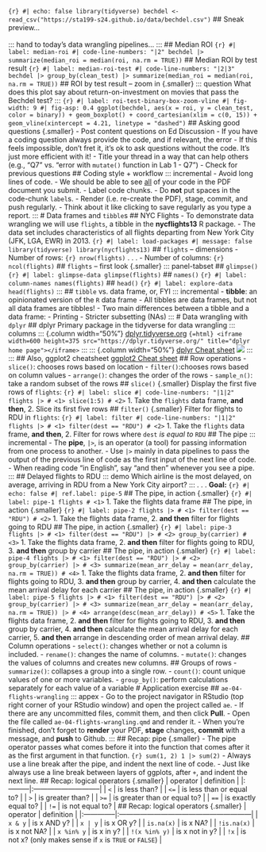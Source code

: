 ```{r} #| echo: false library(tidyverse) bechdel <- read_csv("https://sta199-s24.github.io/data/bechdel.csv") ``` ## Sneak preview... <br> <br> ::: hand to today's data wrangling pipelines... ::: ## Median ROI ```{r} #| label: median-roi #| code-line-numbers: "|2" bechdel |> summarize(median_roi = median(roi, na.rm = TRUE)) ``` ## Median ROI by test result ```{r} #| label: median-roi-test #| code-line-numbers: "|2|3" bechdel |> group_by(clean_test) |> summarize(median_roi = median(roi, na.rm = TRUE)) ``` ## ROI by test result – zoom in {.smaller} ::: question What does this plot say about return-on-investment on movies that pass the Bechdel test? ::: ```{r} #| label: roi-test-binary-box-zoom-vline #| fig-width: 9 #| fig-asp: 0.4 ggplot(bechdel, aes(x = roi, y = clean_test, color = binary)) + geom_boxplot() + coord_cartesian(xlim = c(0, 15)) + geom_vline(xintercept = 4.21, linetype = "dashed") ``` ## Asking good questions {.smaller} - Post content questions on Ed Discussion - If you have a coding question always provide the code, and if relevant, the error - If this feels impossible, don't fret it, it's ok to ask questions without the code. It's just more efficient with it! - Title your thread in a way that can help others (e.g., "Q7" vs. "error with `mutate()` function in Lab 1 - Q7") - Check for previous questions ## Coding style + workflow ::: incremental - Avoid long lines of code. - We should be able to see [all]{.underline} of your code in the PDF document you submit. - Label code chunks. - Do **not** put spaces in the code-chunk `label`s. - Render (i.e. re-create the PDF), stage, commit, and push regularly. - Think about it like clicking to save regularly as you type a report. ::: # Data frames and `tibble`s ## NYC Flights - To demonstrate data wrangling we will use `flights`, a tibble in the **nycflights13** R package. - The data set includes characteristics of all flights departing from New York City (JFK, LGA, EWR) in 2013. ```{r} #| label: load-packages #| message: false library(tidyverse) library(nycflights13) ``` ## `flights` -- dimensions - Number of rows: ```{r} nrow(flights) ``` . . . - Number of columns: ```{r} ncol(flights) ``` ## `flights` -- first look {.smaller} ::: panel-tabset ## `glimpse()` ```{r} #| label: glimpse-data glimpse(flights) ``` ## `names()` ```{r} #| label: column-names names(flights) ``` ## `head()` ```{r} #| label: explore-data head(flights) ``` ::: ## `tibble` vs. data frame, or, FYI ::: incremental - **tibble**: an opinionated version of the `R` data frame - All tibbles are data frames, but not all data frames are tibbles! - Two main differences between a tibble and a data frame: - Printing - Stricter subsetting (NAs) ::: # Data wrangling with `dplyr` ## dplyr Primary package in the tidyverse for data wrangling ::: columns ::: {.column width="50%"} [dplyr.tidyverse.org](https://dplyr.tidyverse.org) ```{=html} <iframe width=600 height=375 src="https://dplyr.tidyverse.org/" title="dplyr home page"></iframe> ``` ::: ::: {.column width="50%"} [dplyr Cheat sheet](https://rstudio.github.io/cheatsheets/html/data-transformation.html) [![](images/dplyr-cheat-sheet.png)](https://rstudio.github.io/cheatsheets/html/data-transformation.html) ::: ::: ## Also, ggplot2 cheatsheet [ggplot2 Cheat sheet](https://rstudio.github.io/cheatsheets/data-visualization.pdf) ## Row operations - `slice()`: chooses rows based on location - `filter()`:chooses rows based on column values - `arrange()`: changes the order of the rows - `sample_n()`: take a random subset of the rows ## `slice()` {.smaller} Display the first five rows of `flights`: ```{r} #| label: slice #| code-line-numbers: "|1|2" flights |> # <1> slice(1:5) # <2> ``` 1. Take the `flights` data frame, **and then**, 2. Slice its first five rows ## `filter()` {.smaller} Filter for flights to RDU in `flights`: ```{r} #| label: filter #| code-line-numbers: "|1|2" flights |> # <1> filter(dest == "RDU") # <2> ``` 1. Take the `flights` data frame, **and then**, 2. Filter for rows where `dest` *is equal to* `RDU` ## The pipe ::: incremental - The **pipe**, `|>`, is an operator (a tool) for passing information from one process to another. - Use `|>` mainly in data pipelines to pass the output of the previous line of code as the first input of the next line of code. - When reading code "in English", say "and then" whenever you see a pipe. ::: ## Delayed flights to RDU ::: demo Which airline is the most delayed, on average, arriving in RDU from a New York City airport? ::: . . . **Goal:** ```{r} #| echo: false #| ref.label: pipe-5 ``` ## The pipe, in action {.smaller} ```{r} #| label: pipe-1 flights # <1> ``` 1. Take the flights data frame ## The pipe, in action {.smaller} ```{r} #| label: pipe-2 flights |> # <1> filter(dest == "RDU") # <2> ``` 1. Take the flights data frame, 2. **and then** filter for flights going to RDU ## The pipe, in action {.smaller} ```{r} #| label: pipe-3 flights |> # <1> filter(dest == "RDU") |> # <2> group_by(carrier) # <3> ``` 1. Take the flights data frame, 2. **and then** filter for flights going to RDU, 3. **and then** group by carrier ## The pipe, in action {.smaller} ```{r} #| label: pipe-4 flights |> # <1> filter(dest == "RDU") |> # <2> group_by(carrier) |> # <3> summarize(mean_arr_delay = mean(arr_delay, na.rm = TRUE)) # <4> ``` 1. Take the flights data frame, 2. **and then** filter for flights going to RDU, 3. **and then** group by carrier, 4. **and then** calculate the mean arrival delay for each carrier ## The pipe, in action {.smaller} ```{r} #| label: pipe-5 flights |> # <1> filter(dest == "RDU") |> # <2> group_by(carrier) |> # <3> summarize(mean_arr_delay = mean(arr_delay, na.rm = TRUE)) |> # <4> arrange(desc(mean_arr_delay)) # <5> ``` 1. Take the flights data frame, 2. **and then** filter for flights going to RDU, 3. **and then** group by carrier, 4. **and then** calculate the mean arrival delay for each carrier, 5. **and then** arrange in descending order of mean arrival delay. ## Column operations - `select()`: changes whether or not a column is included. - `rename()`: changes the name of columns. - `mutate()`: changes the values of columns and creates new columns. ## Groups of rows - `summarize()`: collapses a group into a single row. - `count()`: count unique values of one or more variables. - `group_by()`: perform calculations separately for each value of a variable # Application exercise ## `ae-04-flights-wrangling` ::: appex - Go to the project navigator in RStudio (top right corner of your RStudio window) and open the project called `ae`. - If there are any uncommitted files, commit them, and then click **Pull**. - Open the file called `ae-04-flights-wrangling.qmd` and render it. - When you're finished, don't forget to **render** your PDF, **stage** changes, **commit** with a message, and **push** to Github. ::: ## Recap: pipe {.smaller} - The pipe operator passes what comes before it into the function that comes after it as the first argument in that function. ```{r} sum(1, 2) 1 |> sum(2) ``` - Always use a line break after the pipe, and indent the next line of code. - Just like always use a line break between layers of ggplots, after `+`, and indent the next line. ## Recap: logical operators {.smaller} | operator | definition | |:---------|:-----------------------------| | `<` | is less than? | | `<=` | is less than or equal to? | | `>` | is greater than? | | `>=` | is greater than or equal to? | | `==` | is exactly equal to? | | `!=` | is not equal to? | ## Recap: logical operators {.smaller} | operator | definition | |:--------------|:---------------------------------------------------------| | `x & y` | is x AND y? | | `x | y` | is x OR y? | | `is.na(x)` | is x NA? | | `!is.na(x)` | is x not NA? | | `x %in% y` | is x in y? | | `!(x %in% y)` | is x not in y? | | `!x` | is not x? (only makes sense if `x` is `TRUE` or `FALSE`) |